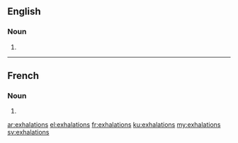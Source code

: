 ==English==

===Noun===
{{head|en|plural}}

# {{plural of|exhalation|lang=en}}

----

==French==

===Noun===
{{head|fr|plural|g=f-p}}

# {{plural of|exhalation|lang=fr}}

[[ar:exhalations]]
[[el:exhalations]]
[[fr:exhalations]]
[[ku:exhalations]]
[[my:exhalations]]
[[sv:exhalations]]